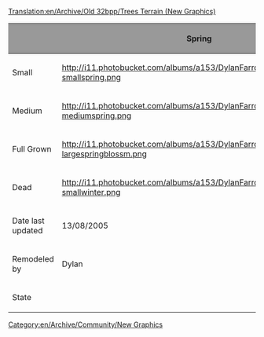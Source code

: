 [[Translation:en/Archive/Old 32bpp/Trees Terrain (New Graphics)]]
[[Category:en/Archive/Community/New Graphics]]


{| border=2
!style="background:#999999;" |
!style="background:#999999;" | Spring
!style="background:#999999;" | Summer
!style="background:#999999;" | Autumn
!style="background:#999999;" | Winter
|-
|Small
| http://i11.photobucket.com/albums/a153/DylanFarrow/Acersaccharum1-smallspring.png
| http://i11.photobucket.com/albums/a153/DylanFarrow/Acersaccharum1-smallsummer.png
| http://i11.photobucket.com/albums/a153/DylanFarrow/Acersaccharum1-smallautumn.png
| http://i11.photobucket.com/albums/a153/DylanFarrow/Acersaccharum1-smallwinter.png
|-
|Medium
| http://i11.photobucket.com/albums/a153/DylanFarrow/Acersaccharum1-mediumspring.png
| http://i11.photobucket.com/albums/a153/DylanFarrow/Acersaccharum1-mediumsummer.png
| http://i11.photobucket.com/albums/a153/DylanFarrow/Acersaccharum1-mediumautumn.png
| http://i11.photobucket.com/albums/a153/DylanFarrow/Acersaccharum1-mediumwinter.png
|-
|Full Grown
| http://i11.photobucket.com/albums/a153/DylanFarrow/Acersaccharum1-largespringblossm.png
| http://i11.photobucket.com/albums/a153/DylanFarrow/Acersaccharum1-largesummer.png
| http://i11.photobucket.com/albums/a153/DylanFarrow/Acersaccharum1-largeautumn.png
| http://i11.photobucket.com/albums/a153/DylanFarrow/Acersaccharum1-largewintersnow.png
|-
|Dead
| http://i11.photobucket.com/albums/a153/DylanFarrow/Acersaccharum1-smallwinter.png
|
|
| http://i11.photobucket.com/albums/a153/DylanFarrow/Acersaccharum1-largewinter.png
|-
|Date last updated
| 13/08/2005
| 13/08/2005
| 13/08/2005
| 13/08/2005
|-
|Remodeled by
| Dylan
|
|
|
|-
|State
{{en/Archive/Old 32bpp/WIP}}
{{en/Archive/Old 32bpp/WIP}}
{{en/Archive/Old 32bpp/WIP}}
{{en/Archive/Old 32bpp/WIP}}
|}